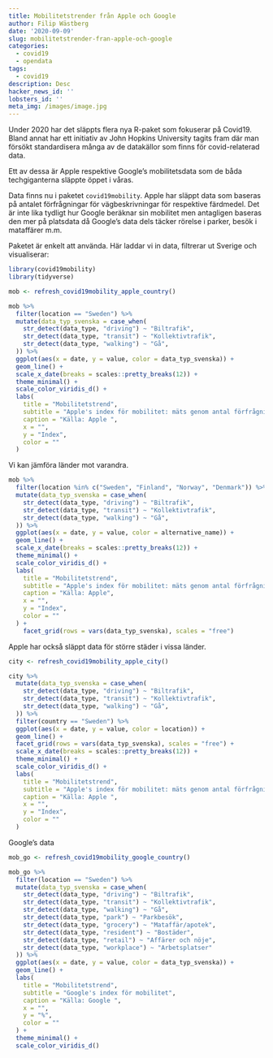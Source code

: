 ```yaml
---
title: Mobilitetstrender från Apple och Google
author: Filip Wästberg
date: '2020-09-09'
slug: mobilitetstrender-fran-apple-och-google
categories:
  - covid19
  - opendata
tags:
  - covid19
description: Desc
hacker_news_id: ''
lobsters_id: ''
meta_img: /images/image.jpg
---
```


Under 2020 har det släppts flera nya R-paket som fokuserar på Covid19. Bland annat har ett initiativ av John Hopkins University tagits fram där man försökt standardisera många av de datakällor som finns för covid-relaterad data.

Ett av dessa är Apple respektive Google's mobilitetsdata som de båda techgiganterna släppte öppet i våras. 

Data finns nu i paketet `covid19mobility`. Apple har släppt data som baseras på antalet förfrågningar för vägbeskrivningar för respektive färdmedel. Det är inte lika tydligt hur Google beräknar sin mobilitet men antagligen baseras den mer på platsdata då Google's data dels täcker rörelse i parker, besök i mataffärer m.m.

Paketet är enkelt att använda. Här laddar vi in data, filtrerar ut Sverige och visualiserar:

```r
library(covid19mobility)
library(tidyverse)

mob <- refresh_covid19mobility_apple_country()

mob %>% 
  filter(location == "Sweden") %>% 
  mutate(data_typ_svenska = case_when(
    str_detect(data_type, "driving") ~ "Biltrafik",
    str_detect(data_type, "transit") ~ "Kollektivtrafik",
    str_detect(data_type, "walking") ~ "Gå",
  )) %>% 
  ggplot(aes(x = date, y = value, color = data_typ_svenska)) +
  geom_line() +
  scale_x_date(breaks = scales::pretty_breaks(12)) +
  theme_minimal() +
  scale_color_viridis_d() +
  labs(
    title = "Mobilitetstrend",
    subtitle = "Apple's index för mobilitet: mäts genom antal förfrågningar på vägbeskrivningar.",
    caption = "Källa: Apple ",
    x = "",
    y = "Index",
    color = ""
  )
```

Vi kan jämföra länder mot varandra.

```r
mob %>% 
  filter(location %in% c("Sweden", "Finland", "Norway", "Denmark")) %>% 
  mutate(data_typ_svenska = case_when(
    str_detect(data_type, "driving") ~ "Biltrafik",
    str_detect(data_type, "transit") ~ "Kollektivtrafik",
    str_detect(data_type, "walking") ~ "Gå",
  )) %>% 
  ggplot(aes(x = date, y = value, color = alternative_name)) +
  geom_line() +
  scale_x_date(breaks = scales::pretty_breaks(12)) +
  theme_minimal() +
  scale_color_viridis_d() +
  labs(
    title = "Mobilitetstrend",
    subtitle = "Apple's index för mobilitet: mäts genom antal förfrågningar på vägbeskrivningar.",
    caption = "Källa: Apple",
    x = "",
    y = "Index",
    color = ""
  ) +
    facet_grid(rows = vars(data_typ_svenska), scales = "free")
```

Apple har också släppt data för större städer i vissa länder.

```r
city <- refresh_covid19mobility_apple_city()

city %>% 
  mutate(data_typ_svenska = case_when(
    str_detect(data_type, "driving") ~ "Biltrafik",
    str_detect(data_type, "transit") ~ "Kollektivtrafik",
    str_detect(data_type, "walking") ~ "Gå",
  )) %>% 
  filter(country == "Sweden") %>% 
  ggplot(aes(x = date, y = value, color = location)) +
  geom_line() +
  facet_grid(rows = vars(data_typ_svenska), scales = "free") +
  scale_x_date(breaks = scales::pretty_breaks(12)) +
  theme_minimal() +
  scale_color_viridis_d() +
  labs(
    title = "Mobilitetstrend",
    subtitle = "Apple's index för mobilitet: mäts genom antal förfrågningar på vägbeskrivningar.",
    caption = "Källa: Apple ",
    x = "",
    y = "Index",
    color = ""
  )
```

Google's data 

```r
mob_go <- refresh_covid19mobility_google_country()

mob_go %>% 
  filter(location == "Sweden") %>% 
  mutate(data_typ_svenska = case_when(
    str_detect(data_type, "driving") ~ "Biltrafik",
    str_detect(data_type, "transit") ~ "Kollektivtrafik",
    str_detect(data_type, "walking") ~ "Gå",
    str_detect(data_type, "park") ~ "Parkbesök",
    str_detect(data_type, "grocery") ~ "Mataffär/apotek",
    str_detect(data_type, "resident") ~ "Bostäder",
    str_detect(data_type, "retail") ~ "Affärer och nöje",
    str_detect(data_type, "workplace") ~ "Arbetsplatser"
  )) %>% 
  ggplot(aes(x = date, y = value, color = data_typ_svenska)) +
  geom_line() +
  labs(
    title = "Mobilitetstrend",
    subtitle = "Google's index för mobilitet",
    caption = "Källa: Google ",
    x = "",
    y = "%",
    color = ""
  ) +
  theme_minimal() +
  scale_color_viridis_d()
```








